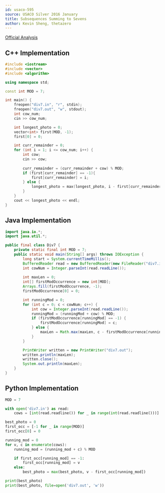 ```yaml
---
id: usaco-595
source: USACO Silver 2016 January
title: Subsequences Summing to Sevens
author: Kevin Sheng, thetazero
---
```


[Official Analysis](http://www.usaco.org/current/data/sol_div7_silver_jan16.html)

<LanguageSection>

<CPPSection>

## C++ Implementation

```cpp
#include <iostream>
#include <vector>
#include <algorithm>

using namespace std;

const int MOD = 7;

int main() {
	freopen("div7.in", "r", stdin);
	freopen("div7.out", "w", stdout);
	int cow_num;
	cin >> cow_num;

	int longest_photo = 0;
	vector<int> first(MOD, -1);
	first[0] = 0;

	int curr_remainder = 0;
	for (int i = 1; i <= cow_num; i++) {
		int cow;
		cin >> cow;
		
		curr_remainder = (curr_remainder + cow) % MOD;
		if (first[curr_remainder] == -1){
			first[curr_remainder] = i;
		} else {
			longest_photo = max(longest_photo, i - first[curr_remainder]);
		}
	}
	cout << longest_photo << endl;
}
```

</CPPSection>

<JavaSection>

## Java Implementation

```java
import java.io.*;
import java.util.*;

public final class Div7 {
	private static final int MOD = 7;
	public static void main(String[] args) throws IOException {
		long start = System.currentTimeMillis();
		BufferedReader read = new BufferedReader(new FileReader("div7.in"));
		int cowNum = Integer.parseInt(read.readLine());
		
		int maxLen = 0;
		int[] firstModOccurrence = new int[MOD];
		Arrays.fill(firstModOccurrence, -1);
		firstModOccurrence[0] = 0;

		int runningMod = 0;
		for (int c = 0; c < cowNum; c++) {
			int cow = Integer.parseInt(read.readLine());
			runningMod = (runningMod + cow) % MOD;
			if (firstModOccurrence[runningMod] == -1) {
				firstModOccurrence[runningMod] = c;
			} else {
				maxLen = Math.max(maxLen, c - firstModOccurrence[runningMod]);
			}
		}

		PrintWriter written = new PrintWriter("div7.out");
		written.println(maxLen);
		written.close();
		System.out.println(maxLen);
	}
}
```

</JavaSection>

<PySection>

## Python Implementation

```py
MOD = 7

with open('div7.in') as read:
	cows = [int(read.readline()) for _ in range(int(read.readline()))]

best_photo = 0
first_occ = [-1 for _ in range(MOD)]
first_occ[0] = 0

running_mod = 0
for v, c in enumerate(cows):
	running_mod = (running_mod + c) % MOD

	if first_occ[running_mod] == -1:
		first_occ[running_mod] = v
	else:
		best_photo = max(best_photo, v - first_occ[running_mod])

print(best_photo)
print(best_photo, file=open('div7.out', 'w'))
```

</PySection>

</LanguageSection>
